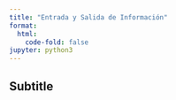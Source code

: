 ```yaml
---
title: "Entrada y Salida de Información"
format:
  html:
    code-fold: false
jupyter: python3
---
```


## Subtitle